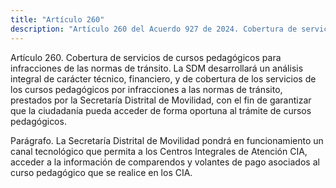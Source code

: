 ```yaml
---
title: "Artículo 260"
description: "Artículo 260 del Acuerdo 927 de 2024. Cobertura de servicios de cursos pedagógicos para infracciones de las normas de tránsito."
---
```


Artículo 260. Cobertura de servicios de cursos pedagógicos para infracciones de las normas de tránsito. La SDM desarrollará un análisis integral de carácter técnico, financiero, y de cobertura de los servicios de los cursos pedagógicos por infracciones a las normas de tránsito, prestados por la Secretaría Distrital de Movilidad, con el fin de garantizar que la ciudadanía pueda acceder de forma oportuna al trámite de cursos pedagógicos.
 
Parágrafo. La Secretaría Distrital de Movilidad pondrá en funcionamiento un canal tecnológico que permita a los Centros Integrales de Atención CIA, acceder a la información de comparendos y volantes de pago asociados al curso pedagógico que se realice en los CIA.